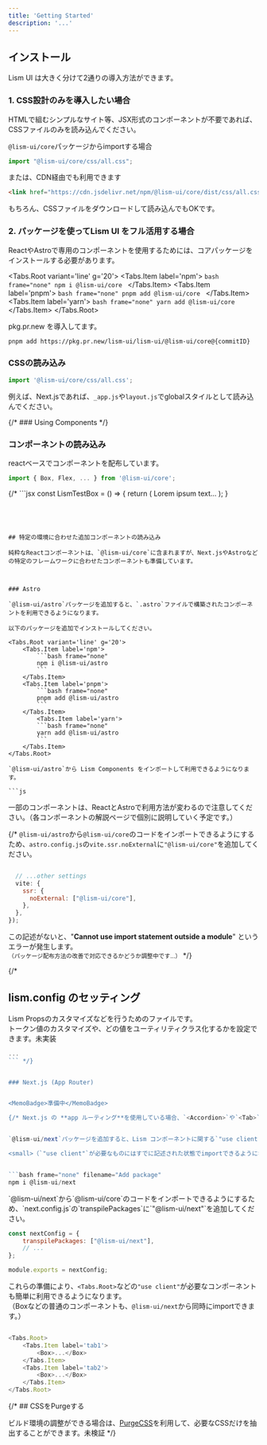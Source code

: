 ```yaml
---
title: 'Getting Started'
description: '...'
---
```




## インストール

Lism UI は大きく分けて2通りの導入方法ができます。

### 1. CSS設計のみを導入したい場合

HTMLで組むシンプルなサイト等、JSX形式のコンポーネントが不要であれば、CSSファイルのみを読み込んでください。


<PreviewTitle>`@lism-ui/core`パッケージからimportする場合</PreviewTitle>

```js
import "@lism-ui/core/css/all.css";
```


<PreviewTitle>または、CDN経由でも利用できます</PreviewTitle>
```html
<link href="https://cdn.jsdelivr.net/npm/@lism-ui/core/dist/css/all.css" rel="stylesheet" />
```

もちろん、CSSファイルをダウンロードして読み込んでもOKです。


### 2. パッケージを使ってLism UI をフル活用する場合

ReactやAstroで専用のコンポーネントを使用するためには、コアパッケージをインストールする必要があります。

<Tabs.Root variant='line' g='20'>
	<Tabs.Item label='npm'>
		```bash frame="none"
		npm i @lism-ui/core
		```
	</Tabs.Item>
	<Tabs.Item label='pnpm'>
		```bash frame="none"
		pnpm add @lism-ui/core
		```
	</Tabs.Item>
		<Tabs.Item label='yarn'>
		```bash frame="none"
		yarn add @lism-ui/core
		```
	</Tabs.Item>
</Tabs.Root>

<Note title='最新版mainブランチのテスト'>
pkg.pr.new を導入してます。

```zsh frame="none"
pnpm add https://pkg.pr.new/lism-ui/lism-ui/@lism-ui/core@{commitID}
```
</Note>



### CSSの読み込み

```js
import '@lism-ui/core/css/all.css';
```

例えば、Next.jsであれば、`_app.js`や`layout.js`でglobalスタイルとして読み込んでください。


{/* ### Using Components */}
### コンポーネントの読み込み

reactベースでコンポーネントを配布しています。

```jsx
import { Box, Flex, ... } from '@lism-ui/core';
```

{/* ```jsx
const LismTestBox = () => {
	return (
		<Box p='20' bgc='base-2'>
			<Text fz="l">Lorem ipsum text...</Text>
		</Box>
	);
}
``` */}




## 特定の環境に合わせた追加コンポーネントの読み込み

純粋なReactコンポーネントは、`@lism-ui/core`に含まれますが、Next.jsやAstroなどの特定のフレームワークに合わせたコンポーネントも準備しています。



### Astro

`@lism-ui/astro`パッケージを追加すると、`.astro`ファイルで構築されたコンポーネントを利用できるようになります。

以下のパッケージを追加でインストールしてください。

<Tabs.Root variant='line' g='20'>
	<Tabs.Item label='npm'>
		```bash frame="none"
		npm i @lism-ui/astro
		```
	</Tabs.Item>
	<Tabs.Item label='pnpm'>
		```bash frame="none"
		pnpm add @lism-ui/astro
		```
	</Tabs.Item>
		<Tabs.Item label='yarn'>
		```bash frame="none"
		yarn add @lism-ui/astro
		```
	</Tabs.Item>
</Tabs.Root>

`@lism-ui/astro`から Lism Components をインポートして利用できるようになります。

```js
```

一部のコンポーネントは、ReactとAstroで利用方法が変わるので注意してください。（各コンポーネントの解説ページで個別に説明していく予定です。）


{/* <Callout type='warning'>
`@lism-ui/astro`から`@lism-ui/core`のコードをインポートできるようにするため、`astro.config.js`の`vite.ssr.noExternal`に`"@lism-ui/core"`を追加してください。
</Callout>

```js filename="astro.config.js"

  // ...other settings 
  vite: {
    ssr: {
      noExternal: ["@lism-ui/core"],
    },
  },
});
```

この記述がないと、"**Cannot use import statement outside a module**" というエラーが発生します。  
<small>（パッケージ配布方法の改善で対応できるかどうか調整中です...）</small> */}




{/* 
## lism.config のセッティング

Lism Propsのカスタマイズなどを行うためのファイルです。  
トークン値のカスタマイズや、どの値をユーティリティクラス化するかを設定できます。<MemoBadge>未実装</MemoBadge>

```js filename="lism.config.js"
...
``` */}


### Next.js (App Router)


<MemoBadge>準備中</MemoBadge>

{/* Next.js の **app ルーティング**を使用している場合、`<Accordion>`や`<Tab>`を使うには`"use client"`の記述が必要になりますが、 */}


`@lism-ui/next`パッケージを追加すると、Lism コンポーネントに関する`"use client"`の記述を省略することができるようになります。

<small>（`"use client"`が必要なものにはすでに記述された状態でimportできるようになります。）</small>


```bash frame="none" filename="Add package"
npm i @lism-ui/next
```

<Callout type='warning'>
`@lism-ui/next`から`@lism-ui/core`のコードをインポートできるようにするため、`next.config.js`の`transpilePackages`に`"@lism-ui/next"`を追加してください。
</Callout>


```js filename="next.config.js"
const nextConfig = {
	transpilePackages: ["@lism-ui/next"],
	// ...
};

module.exports = nextConfig;
```


これらの準備により、`<Tabs.Root>`などの`"use client"`が必要なコンポーネントも簡単に利用できるようになります。  
（Boxなどの普通のコンポーネントも、`@lism-ui/next`から同時にimportできます。）

```js

<Tabs.Root>
	<Tabs.Item label='tab1'>
		<Box>...</Box>
	</Tabs.Item>
	<Tabs.Item label='tab2'>
		<Box>...</Box>
	</Tabs.Item>
</Tabs.Root>
```


{/* ## CSSをPurgeする

ビルド環境の調整ができる場合は、[PurgeCSS](https://purgecss.com/)を利用して、必要なCSSだけを抽出することができます。<MemoBadge>未検証</MemoBadge> */}
